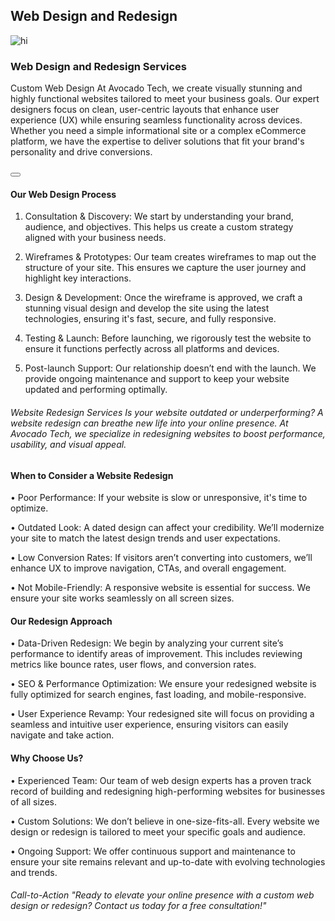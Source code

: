 

## Web Design and Redesign 

![hi](/assets/services/mobile-app-development/Web-design.png)

### Web Design and Redesign Services

Custom Web Design At Avocado Tech, we create visually stunning and highly functional websites tailored to meet your business goals. Our expert designers focus on clean, user-centric layouts that enhance user experience (UX) while ensuring seamless functionality across devices. Whether you need a simple informational site or a complex eCommerce platform, we have the expertise to deliver solutions that fit your brand's personality and drive conversions.

<Link href="/contact"><Button></Button></Link>
&nbsp;

#### Our Web Design Process
1.	Consultation & Discovery: We start by understanding your brand, audience, and objectives. This helps us create a custom strategy aligned with your business needs.

2.	Wireframes & Prototypes: Our team creates wireframes to map out the structure of your site. This ensures we capture the user journey and highlight key interactions.

3.	Design & Development: Once the wireframe is approved, we craft a stunning visual design and develop the site using the latest technologies, ensuring it's fast, secure, and fully responsive.

4.	Testing & Launch: Before launching, we rigorously test the website to ensure it functions perfectly across all platforms and devices.

5.	Post-launch Support: Our relationship doesn’t end with the launch. We provide ongoing maintenance and support to keep your website updated and performing optimally.

###### Website Redesign Services Is your website outdated or underperforming? A website redesign can breathe new life into your online presence. At Avocado Tech, we specialize in redesigning websites to boost performance, usability, and visual appeal.
#### When to Consider a Website Redesign
•	Poor Performance: If your website is slow or unresponsive, it's time to optimize.

•	Outdated Look: A dated design can affect your credibility. We’ll modernize your site to match the latest design trends and user expectations.

•	Low Conversion Rates: If visitors aren’t converting into customers, we’ll enhance UX to improve navigation, CTAs, and overall engagement.

•	Not Mobile-Friendly: A responsive website is essential for success. We ensure your site works seamlessly on all screen sizes.

#### Our Redesign Approach
•	Data-Driven Redesign: We begin by analyzing your current site’s performance to identify areas of improvement. This includes reviewing metrics like bounce rates, user flows, and conversion rates.

•	SEO & Performance Optimization: We ensure your redesigned website is fully optimized for search engines, fast loading, and mobile-responsive.

•	User Experience Revamp: Your redesigned site will focus on providing a seamless and intuitive user experience, ensuring visitors can easily navigate and take action.

#### Why Choose Us?
•	Experienced Team: Our team of web design experts has a proven track record of building and redesigning high-performing websites for businesses of all sizes.

•	Custom Solutions: We don’t believe in one-size-fits-all. Every website we design or redesign is tailored to meet your specific goals and audience.

•	Ongoing Support: We offer continuous support and maintenance to ensure your site remains relevant and up-to-date with evolving technologies and trends.


###### Call-to-Action "Ready to elevate your online presence with a custom web design or redesign? Contact us today for a free consultation!"
